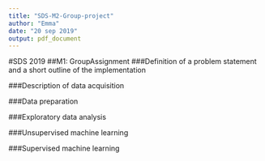 ---
title: "SDS-M2-Group-project"
author: "Emma"
date: "20 sep 2019"
output: pdf_document
---

#SDS 2019
##M1: GroupAssignment
###Definition of a problem statement and a short outline of the implementation


###Description of data acquisition


###Data preparation


###Exploratory data analysis

###Unsupervised machine learning


###Supervised machine learning




